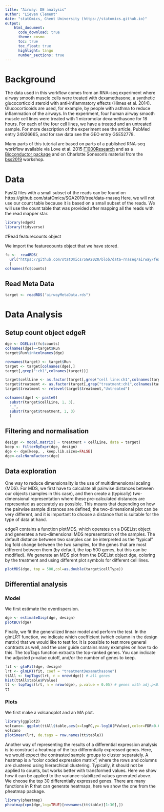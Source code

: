 ```yaml
---
title: "Airway: DE analysis"
author: "Lieven Clement"
date: "statOmics, Ghent University (https://statomics.github.io)"
output:
    html_document:
      code_download: true
      theme: cosmo
      toc: true
      toc_float: true
      highlight: tango
      number_sections: true
---
```


# Background
The data used in this workflow comes from an RNA-seq experiment where airway smooth muscle cells were treated with dexamethasone, a synthetic glucocorticoid steroid with anti-inflammatory effects (Himes et al. 2014). Glucocorticoids are used, for example, by people with asthma to reduce inflammation of the airways. In the experiment, four human airway smooth muscle cell lines were treated with 1 micromolar dexamethasone for 18 hours. For each of the four cell lines, we have a treated and an untreated sample.
For more description of the experiment see the article, PubMed entry 24926665, and for raw data see the GEO entry GSE52778.

Many parts of this tutorial are based on parts of a published RNA-seq workflow
available via Love et al. 2015 [F1000Research](http://f1000research.com/articles/4-1070) and as a [Bioconductor
package](https://www.bioconductor.org/packages/release/workflows/html/rnaseqGene.html) and on Charlotte Soneson's material from the [bss2019](https://uclouvain-cbio.github.io/BSS2019/rnaseq_gene_summerschool_belgium_2019.html) workshop.

# Data
FastQ files with a small subset of the reads can be found on https://github.com/statOmics/SGA2019/tree/data-rnaseq
Here, we will not use our count table because it is based on a small subset of the reads.
We will use the count table that was provided after mapping all the reads with the read mapper star.


```r
library(edgeR)
library(tidyverse)
```

#Read featurecounts object

We import the featurecounts object that we have stored.

```r
fc <-  readRDS(
  url("https://github.com/statOmics/SGA2020/blob/data-rnaseq/airway/featureCounts/star_featurecounts.rds?raw=true")
  )
colnames(fc$counts)
```

## Read Meta Data

```r
target <- readRDS("airwayMetaData.rds")
```

# Data Analysis
## Setup count object edgeR

```r
dge <- DGEList(fc$counts)
colnames(dge)==target$Run
target$Run%in%colnames(dge)
```

```r
rownames(target) <- target$Run
target <- target[colnames(dge),]
target[,grep(":ch1",colnames(target))]
```

```r
target$cellLine <- as.factor(target[,grep("cell line:ch1",colnames(target))])
target$treatment <- as.factor(target[,grep("treatment:ch1",colnames(target))])
target$treatment <- relevel(target$treatment,"Untreated")
```


```r
colnames(dge) <- paste0(
  substr(target$cellLine, 1, 3),
  "_",
  substr(target$treatment, 1, 3)
  )
```

## Filtering and normalisation

```r
design <- model.matrix( ~ treatment + cellLine, data = target)
keep <- filterByExpr(dge, design)
dge <- dge[keep, , keep.lib.sizes=FALSE]
dge<-calcNormFactors(dge)
```




## Data exploration

One way to reduce dimensionality is the use of multidimensional scaling (MDS). For MDS, we first have to calculate all pairwise distances between our objects (samples in this case), and then create a (typically) two-dimensional representation where these pre-calculated distances are represented as accurately as possible. This means that depending on how the pairwise sample distances are defined, the two-dimensional plot can be very different, and it is important to choose a distance that is suitable for the type of data at hand.

edgeR contains a function plotMDS, which operates on a DGEList object and generates a two-dimensional MDS representation of the samples. The default distance between two samples can be interpreted as the "typical" log fold change between the two samples, for the genes that are most different between them (by default, the top 500 genes, but this can be modified). We generate an MDS plot from the DGEList object dge, coloring by the treatment and using different plot symbols for different cell lines.

```r
plotMDS(dge, top = 500,col=as.double(target$cellType))
```




## Differential analysis

### Model

We first estimate the overdispersion.

```r
dge <- estimateDisp(dge, design)
plotBCV(dge)
```


Finally, we fit the generalized linear model and perform the test. In the glmLRT function, we indicate which coefficient (which column in the design matrix) that we would like to test for. It is possible to test more general contrasts as well, and the user guide contains many examples on how to do this. The topTags function extracts the top-ranked genes. You can indicate the adjusted p-value cutoff, and/or the number of genes to keep.

```r
fit <- glmFit(dge, design)
lrt <- glmLRT(fit, coef = "treatmentDexamethasone")
ttAll <- topTags(lrt, n = nrow(dge)) # all genes
hist(ttAll$table$PValue)
tt <- topTags(lrt, n = nrow(dge), p.value = 0.05) # genes with adj.p<0.05
tt
```

### Plots

We first make a volcanoplot and an MA plot.

```r
library(ggplot2)
volcano<- ggplot(ttAll$table,aes(x=logFC,y=-log10(PValue),color=FDR<0.05)) + geom_point() + scale_color_manual(values=c("black","red"))
volcano
plotSmear(lrt, de.tags = row.names(tt$table))
```

Another way of representing the results of a differential expression analysis is to construct a heatmap of the top differentially expressed genes. Here, we would expect the contrasted sample groups to cluster separately. A heatmap is a "color coded expression matrix", where the rows and columns are clustered using hierarchical clustering. Typically, it should not be applied to counts, but works better with transformed values. Here we show how it can be applied to the variance-stabilized values generated above. We choose the top 30 differentially expressed genes. There are many functions in R that can generate heatmaps, here we show the one from the pheatmap package.

```r
library(pheatmap)
pheatmap(cpm(dge,log=TRUE)[rownames(tt$table)[1:30],])
```
